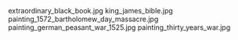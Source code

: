     
<PopImage className="sm:float-right clear-right m-auto sm:m-1 sm:ml-4" src={JPG_extraordinary_black_book_jpg} width={384} alt="extraordinary_black_book.jpg">
	extraordinary_black_book.jpg
</PopImage>
<PopImage className="sm:float-left clear-left m-auto sm:m-1 sm:mr-4" src={JPG_king_james_bible_jpg} width={384} alt="king_james_bible.jpg">
	king_james_bible.jpg
</PopImage>
<PopImage className="sm:float-right clear-right m-auto sm:m-1 sm:ml-4" src={JPG_painting_1572_bartholomew_day_massacre_jpg} width={384} alt="painting_1572_bartholomew_day_massacre.jpg">
	painting_1572_bartholomew_day_massacre.jpg
</PopImage>
<PopImage className="sm:float-left clear-left m-auto sm:m-1 sm:mr-4" src={JPG_painting_german_peasant_war_1525_jpg} width={384} alt="painting_german_peasant_war_1525.jpg">
	painting_german_peasant_war_1525.jpg
</PopImage>
<PopImage className="sm:float-right clear-right m-auto sm:m-1 sm:ml-4" src={JPG_painting_thirty_years_war_jpg} width={384} alt="painting_thirty_years_war.jpg">
	painting_thirty_years_war.jpg
</PopImage>

